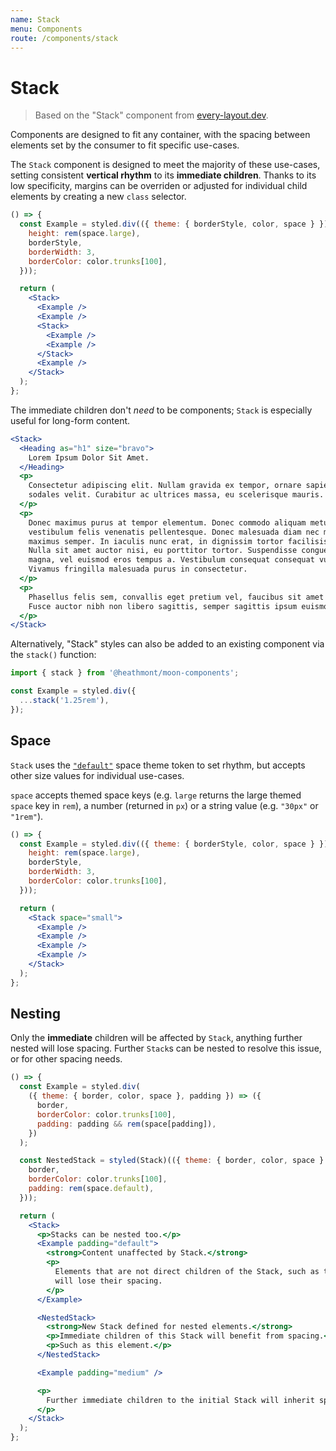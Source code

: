 ```yaml
---
name: Stack
menu: Components
route: /components/stack
---
```


# Stack

> Based on the "Stack" component from [every-layout.dev](https://every-layout.dev/layouts/stack/).

Components are designed to fit any container, with the spacing between elements
set by the consumer to fit specific use-cases.

The `Stack` component is designed to meet the majority of these use-cases,
setting consistent **vertical rhythm** to its **immediate children**. Thanks to
its low specificity, margins can be overriden or adjusted for individual child
elements by creating a new `class` selector.

```jsx react-live
() => {
  const Example = styled.div(({ theme: { borderStyle, color, space } }) => ({
    height: rem(space.large),
    borderStyle,
    borderWidth: 3,
    borderColor: color.trunks[100],
  }));

  return (
    <Stack>
      <Example />
      <Example />
      <Stack>
        <Example />
        <Example />
      </Stack>
      <Example />
    </Stack>
  );
};
```

The immediate children don't _need_ to be components; `Stack` is especially
useful for long-form content.

```jsx react-live
<Stack>
  <Heading as="h1" size="bravo">
    Lorem Ipsum Dolor Sit Amet.
  </Heading>
  <p>
    Consectetur adipiscing elit. Nullam gravida ex tempor, ornare sapien a,
    sodales velit. Curabitur ac ultrices massa, eu scelerisque mauris.
  </p>
  <p>
    Donec maximus purus at tempor elementum. Donec commodo aliquam metus, et
    vestibulum felis venenatis pellentesque. Donec malesuada diam nec magna
    maximus semper. In iaculis nunc erat, in dignissim tortor facilisis id.
    Nulla sit amet auctor nisi, eu porttitor tortor. Suspendisse congue porta
    magna, vel euismod eros tempus a. Vestibulum consequat consequat vulputate.
    Vivamus fringilla malesuada purus in consectetur.
  </p>
  <p>
    Phasellus felis sem, convallis eget pretium vel, faucibus sit amet nulla.
    Fusce auctor nibh non libero sagittis, semper sagittis ipsum euismod.
  </p>
</Stack>
```

Alternatively, "Stack" styles can also be added to an existing component via the
`stack()` function:

```jsx
import { stack } from '@heathmont/moon-components';

const Example = styled.div({
  ...stack('1.25rem'),
});
```

## Space

`Stack` uses the [`"default"`](/themes/tokens#space) space theme token to set
rhythm, but accepts other size values for individual use-cases.

`space` accepts themed space keys (e.g. `large` returns the large themed `space`
key in `rem`), a number (returned in `px`) or a string value (e.g. `"30px"` or
`"1rem"`).

```jsx react-live
() => {
  const Example = styled.div(({ theme: { borderStyle, color, space } }) => ({
    height: rem(space.large),
    borderStyle,
    borderWidth: 3,
    borderColor: color.trunks[100],
  }));

  return (
    <Stack space="small">
      <Example />
      <Example />
      <Example />
      <Example />
    </Stack>
  );
};
```

## Nesting

Only the **immediate** children will be affected by `Stack`, anything further
nested will lose spacing. Further `Stack`s can be nested to resolve this issue,
or for other spacing needs.

```jsx react-live
() => {
  const Example = styled.div(
    ({ theme: { border, color, space }, padding }) => ({
      border,
      borderColor: color.trunks[100],
      padding: padding && rem(space[padding]),
    })
  );

  const NestedStack = styled(Stack)(({ theme: { border, color, space } }) => ({
    border,
    borderColor: color.trunks[100],
    padding: rem(space.default),
  }));

  return (
    <Stack>
      <p>Stacks can be nested too.</p>
      <Example padding="default">
        <strong>Content unaffected by Stack.</strong>
        <p>
          Elements that are not direct children of the Stack, such as this one,
          will lose their spacing.
        </p>
      </Example>

      <NestedStack>
        <strong>New Stack defined for nested elements.</strong>
        <p>Immediate children of this Stack will benefit from spacing.</p>
        <p>Such as this element.</p>
      </NestedStack>

      <Example padding="medium" />

      <p>
        Further immediate children to the initial Stack will inherit spacing.
      </p>
    </Stack>
  );
};
```
